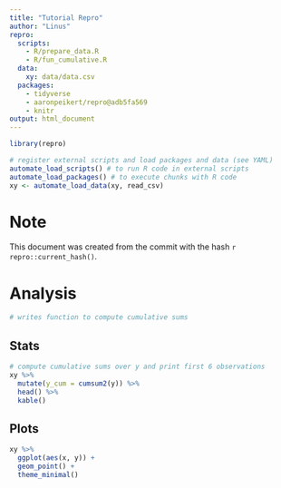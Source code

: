 ```yaml
---
title: "Tutorial Repro"
author: "Linus"
repro:
  scripts:
    - R/prepare_data.R
    - R/fun_cumulative.R
  data:
    xy: data/data.csv
  packages:
    - tidyverse
    - aaronpeikert/repro@adb5fa569
    - knitr
output: html_document
---
```


```r

library(repro) 

# register external scripts and load packages and data (see YAML) 
automate_load_scripts() # to run R code in external scripts
automate_load_packages() # to execute chunks with R code
xy <- automate_load_data(xy, read_csv) 
```

# Note

This document was created from the commit with the hash ``r repro::current_hash()``.

# Analysis

```r
# writes function to compute cumulative sums
```

## Stats

```r
# compute cumulative sums over y and print first 6 observations
xy %>% 
  mutate(y_cum = cumsum2(y)) %>% 
  head() %>% 
  kable()
```

## Plots

```r
xy %>% 
  ggplot(aes(x, y)) + 
  geom_point() + 
  theme_minimal()
```
